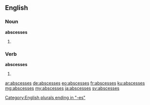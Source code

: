 ==English==

===Noun===
'''abscesses'''

# {{plural of|abscess}}

===Verb===
'''abscesses'''

# {{third-person singular of|abscess}}

[[Category:English plurals ending in "-es"]]

[[ar:abscesses]]
[[de:abscesses]]
[[eo:abscesses]]
[[fr:abscesses]]
[[ku:abscesses]]
[[mg:abscesses]]
[[my:abscesses]]
[[ja:abscesses]]
[[sv:abscesses]]